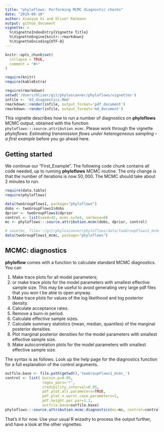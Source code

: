 ```yaml
---
title: "phyloflows: Performing MCMC diagnostic checks"
date: "2019-09-10"
author: Xiaoyue Xi and Oliver Ratmann
output: github_document
vignette: >
  %\VignetteIndexEntry{Vignette Title}
  %\VignetteEngine{knitr::rmarkdown}
  %\VignetteEncoding{UTF-8}
---
```


```r
knitr::opts_chunk$set(
  collapse = TRUE,
  comment = "#>"
)
```
```r
require(knitr)
require(kableExtra)
```
```r
require(rmarkdown)
setwd('/Users/Oliver/git/phyloscanner/phyloflows/vignettes')
infile <- '03_diagnostics.Rmd'
rmarkdown::render(infile, output_format='pdf_document')
rmarkdown::render(infile, output_format='md_document')
```



This vignette describes how to run a number of diagnostics on **phyloflows**
MCMC output, obtained with the function `phyloflows:::source.attribution.mcmc`.
Please work through the vignette *phyloflows: Estimating transmission flows
under heterogeneous sampling -- a first example* before you go ahead here.

## Getting started

We continue our "First_Example". The following code chunk contains all code
needed, up to running **phyloflows** MCMC routine. The only change is that the
number of iterations is now $50,000$. The MCMC should take about 2 minutes to
run.

```r
require(data.table)
require(phyloflows)

data(twoGroupFlows1, package="phyloflows")
dobs <- twoGroupFlows1$dobs
dprior <- twoGroupFlows1$dprior
control <- list(seed=42, mcmc.n=5e4, verbose=0)
mc <- phyloflows:::source.attribution.mcmc(dobs, dprior, control)
```
```r
# save(mc, file='~/git/phyloscanner/phyloflows/data/twoGroupFlows1_mcmc.RData')
data(twoGroupFlows1_mcmc, package="phyloflows")
```

## MCMC: diagnostics
**phyloflow** comes with a function to calculate standard MCMC diagnostics. You
can

1. Make trace plots for all model parameters;
2. or make trace plots for the model parameters with smallest effective sample
   size. This may be useful to avoid generating very large pdf files that you 
   won t be able to open anyway.
3. Make trace plots for values of the log likelihood and log posterior density.
4. Calculate acceptance rates.
5. Remove a burn-in period.
6. Calculate effective sample sizes.
7. Calculate summary statistics (mean, median, quantiles) of the marginal
   posterior densities.
8. Plot marginal posterior densities for the model parameters with smallest
   effective sample size. 
9. Make autocorrelation plots for the model parameters with smallest effective
   sample size. 
   
The syntax is as follows. Look up the help page for the diagnostics function for
a full explanation of the control arguments. 
```r
outfile.base <- file.path(getwd(),'twoGroupFlows1_mcmc_') 
control <- list( burnin.p=0.05, 
                 regex_pars='*', 
				 credibility.interval=0.95, 
				 pdf.plot.all.parameters=TRUE, 
				 pdf.plot.n.worst.case.parameters=1, 
				 pdf.height.per.par=1.2, 
				 outfile.base=outfile.base)
phyloflows:::source.attribution.mcmc.diagnostics(mc=mc, control=control)
```

That's it for now. Use your usual R wizadry to process the output further, and
have a look at the other vignettes.

